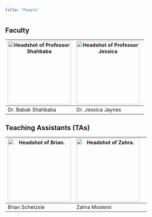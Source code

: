 ```yaml
---
title: "People"
---
```


## Faculty

| <img src="img/Babak.jpeg" class="rounded-circle center mx-auto d-block" alt="Headshot of Professor Shahbaba" style="width:200px; margin-right;0%; display:block;"> | <img src="img/Jessica.png" class="rounded-circle center mx-auto d-block"   alt="Headshot of Professor Jessica" style="width:200px; margin-right;40%; display:block;"> |
|---------------------------------------------------------------------------------------------------------------------------------------------------------------------------------------------------------------------------------------------------------|------------------------------------------------------------------------------------------------------------------------------------------------------------------------------------------------------------------------------------------------------------------|
| Dr. Babak Shahbaba  |  Dr. Jessica Jaynes |



## Teaching Assistants (TAs)

| <img src="img/Brian.jpg" class="rounded-circle center mx-auto d-block" alt="Headshot of Brian." style="width:200px; margin-right;40%; display:block;"> | <img src="img/Zahra.JPG" class="rounded-circle center mx-auto d-block" alt="Headshot of Zahra." style="width:200px; margin-right;40%; display:block;"> | 
|------------------------------------------------------------------------------------------------------------------------------------------------------------------------------------------------------------------------------------------------------------------|-------------------------------------------------------------------------------------------------------------------------------------------------------------------------------------------------------------------------------------------------------------------------------------|
|         Brian Schetzsle |        Zahra Moslemi |  
                                                                        